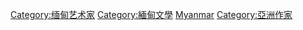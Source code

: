 [[Category:缅甸艺术家|Category:缅甸艺术家]]
[[Category:緬甸文學|Category:緬甸文學]]
[[Category:各國作家|Myanmar]]
[[Category:亞洲作家|Category:亞洲作家]]